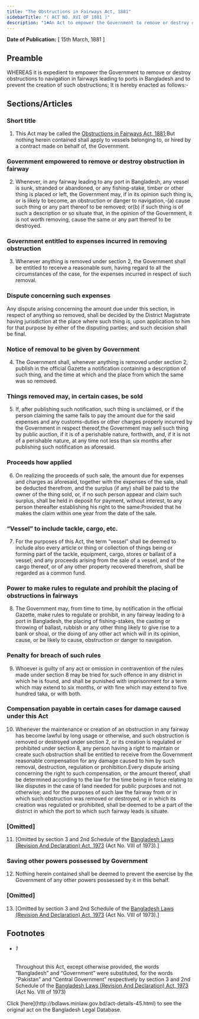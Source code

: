 ```yaml
---
title: "The Obstructions in Fairways Act, 1881"
sidebarTitle: "( ACT NO. XVI OF 1881 )"
description: "1♣An Act to empower the Government to remove or destroy obstructions in fairways, and to prevent the creation of such obstructions."
---
```


**Date of Publication:** [ 15th March, 1881 ]

## Preamble

WHEREAS it is expedient to empower the Government to remove or destroy obstructions to navigation in fairways leading to ports in Bangladesh and to prevent the creation of such obstructions; It is hereby enacted as follows:-

## Sections/Articles

### Short title

1. This Act may be called the [Obstructions in Fairways Act, 1881](/act-45.html "Obstructions in Fairways Act, 1881");But nothing herein contained shall apply to vessels belonging to, or hired by a contract made on behalf of, the Government.

### Government empowered to remove or destroy obstruction in fairway

2. Whenever, in any fairway leading to any port in Bangladesh, any vessel is sunk, stranded or abandoned, or any fishing-stake, timber or other thing is placed or left, the Government may, if in its opinion such thing is, or is likely to become, an obstruction or danger to navigation,-(a) cause such thing or any part thereof to be removed; or(b) if such thing is of such a description or so situate that, in the opinion of the Government, it is not worth removing, cause the same or any part thereof to be destroyed.

### Government entitled to expenses incurred in removing obstruction

3. Whenever anything is removed under section 2, the Government shall be entitled to receive a reasonable sum, having regard to all the circumstances of the case, for the expenses incurred in respect of such removal.

### Dispute concerning such expenses

Any dispute arising concerning the amount due under this section, in respect of anything so removed, shall be decided by the District Magistrate having jurisdiction at the place where such thing is, upon application to him for that purpose by either of the disputing parties; and such decision shall be final.

### Notice of removal to be given by Government

4. The Government shall, whenever anything is removed under section 2, publish in the official Gazette a notification containing a description of such thing, and the time at which and the place from which the same was so removed.

### Things removed may, in certain cases, be sold

5. If, after publishing such notification, such thing is unclaimed, or if the person claiming the same fails to pay the amount due for the said expenses and any customs-duties or other charges properly incurred by the Government in respect thereof,the Government may sell such thing by public auction, if it is of a perishable nature, forthwith, and, if it is not of a perishable nature, at any time not less than six months after publishing such notification as aforesaid.

### Proceeds how applied

6. On realizing the proceeds of such sale, the amount due for expenses and charges as aforesaid, together with the expenses of the sale, shall be deducted therefrom, and the surplus (if any) shall be paid to the owner of the thing sold, or, if no such person appear and claim such surplus, shall be held in deposit for payment, without interest, to any person thereafter establishing his right to the same:Provided that he makes the claim within one year from the date of the sale.

### “Vessel” to include tackle, cargo, etc.

7. For the purposes of this Act, the term “vessel” shall be deemed to include also every article or thing or collection of things being or forming part of the tackle, equipment, cargo, stores or ballast of a vessel; and any proceeds arising from the sale of a vessel, and of the cargo thereof, or of any other property recovered therefrom, shall be regarded as a common fund.

### Power to make rules to regulate and prohibit the placing of obstructions in fairways

8. The Government may, from time to time, by notification in the official Gazette, make rules to regulate or prohibit, in any fairway leading to a port in Bangladesh, the placing of fishing-stakes, the casting or throwing of ballast, rubbish or any other thing likely to give rise to a bank or shoal, or the doing of any other act which will in its opinion, cause, or be likely to cause, obstruction or danger to navigation.

### Penalty for breach of such rules

9. Whoever is guilty of any act or omission in contravention of the rules made under section 8 may be tried for such offence in any district in which he is found, and shall be punished with imprisonment for a term which may extend to six months, or with fine which may extend to five hundred taka, or with both.

### Compensation payable in certain cases for damage caused under this Act

10. Whenever the maintenance or creation of an obstruction in any fairway has become lawful by long usage or otherwise, and such obstruction is removed or destroyed under section 2, or its creation is regulated or prohibited under section 8, any person having a right to maintain or create such obstruction shall be entitled to receive from the Government reasonable compensation for any damage caused to him by such removal, destruction, regulation or prohibition.Every dispute arising concerning the right to such compensation, or the amount thereof, shall be determined according to the law for the time being in force relating to like disputes in the case of land needed for public purposes and not otherwise; and for the purposes of such law the fairway from or in which such obstruction was removed or destroyed, or in which its creation was regulated or prohibited, shall be deemed to be a part of the district in which the port to which such fairway leads is situate.

### [Omitted]

11. [Omitted by section 3 and 2nd Schedule of the [Bangladesh Laws (Revision And Declaration) Act, 1973](/act-430.html "Bangladesh Laws (Revision And Declaration) Act, 1973") (Act No. VIII of 1973).]

### Saving other powers possessed by Government

12. Nothing herein contained shall be deemed to prevent the exercise by the Government of any other powers possessed by it in this behalf.

### [Omitted]

13. [Omitted by section 3 and 2nd Schedule of the [Bangladesh Laws (Revision And Declaration) Act, 1973](/act-430.html "Bangladesh Laws (Revision And Declaration) Act, 1973") (Act No. VIII of 1973).]

## Footnotes

- ###### 1

  Throughout this Act, except otherwise provided, the words “Bangladesh” and “Government” were substituted, for the words “Pakistan” and “Central Government” respectively by section 3 and 2nd Schedule of the [Bangladesh Laws (Revision And Declaration) Act, 1973](/act-430.html "Bangladesh Laws (Revision And Declaration) Act, 1973") (Act No. VIII of 1973)

<Note>
  Click [here](http://bdlaws.minlaw.gov.bd/act-details-45.html) to see the original act on the Bangladesh Legal Database.
</Note>
